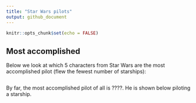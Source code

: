 ```yaml
---
title: "Star Wars pilots"
output: github_document
---
```


```r
knitr::opts_chunk$set(echo = FALSE)
```

## Most accomplished

Below we look at which 5 characters from Star Wars are the most accomplished pilot (flew the fewest number of starships):

```r
```

By far, the most accomplished pilot of all is ????. He is shown below piloting a starship.

```r
```
